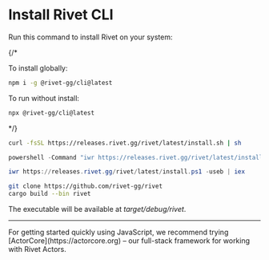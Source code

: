 
# Install Rivet CLI

Run this command to install Rivet on your system:

<Tabs>

{/*<Tab title="NPM">

To install globally:

```sh
npm i -g @rivet-gg/cli@latest
```

To run without install:

```sh
npx @rivet-gg/cli@latest
```

</Tab>*/}

<Tab title="macOS & Linux & WSL">

```sh
curl -fsSL https://releases.rivet.gg/rivet/latest/install.sh | sh
```

</Tab>

<Tab title="Windows (cmd)">

```ps1
powershell -Command "iwr https://releases.rivet.gg/rivet/latest/install.ps1 -useb | iex"
```

</Tab>

<Tab title="Windows (PowerShell)">

```ps1
iwr https://releases.rivet.gg/rivet/latest/install.ps1 -useb | iex
```

</Tab>

<Tab title="Build from source">

```sh
git clone https://github.com/rivet-gg/rivet
cargo build --bin rivet
```

The executable will be available at _target/debug/rivet_.

</Tab>

</Tabs>

---

<Tip title="Get Started Faster With ActorCore">
  For getting started quickly using JavaScript, we recommend trying [ActorCore](https://actorcore.org) – our full-stack framework for working with Rivet Actors.
</Tip>

